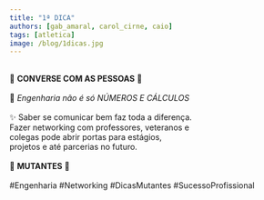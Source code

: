 ```yaml
---
title: "1ª DICA"
authors: [gab_amaral, carol_cirne, caio]
tags: [atletica]
image: /blog/1dicas.jpg
---
```

⠀⠀⠀⠀⠀⠀⠀⠀⠀  
💬  **CONVERSE COM AS PESSOAS**  💬  
⠀⠀⠀⠀⠀⠀⠀⠀⠀  
📌 *Engenharia não é só NÚMEROS E CÁLCULOS*  
⠀⠀⠀⠀⠀⠀⠀⠀⠀  
✨ Saber se comunicar bem faz toda a diferença.  
Fazer networking com professores, veteranos e  
colegas pode abrir portas para estágios,  
projetos e até parcerias no futuro.  
⠀⠀⠀⠀⠀⠀⠀⠀⠀  
🚀 **MUTANTES** 🚀  
⠀⠀⠀⠀⠀⠀⠀⠀⠀  
#Engenharia #Networking #DicasMutantes #SucessoProfissional  